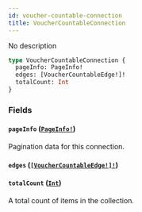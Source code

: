 ```yaml
---
id: voucher-countable-connection
title: VoucherCountableConnection
---
```


No description

```graphql
type VoucherCountableConnection {
  pageInfo: PageInfo!
  edges: [VoucherCountableEdge!]!
  totalCount: Int
}
```

### Fields

#### `pageInfo` ([`PageInfo!`](/developer/api-reference/objects/page-info))

Pagination data for this connection.

#### `edges` ([`[VoucherCountableEdge!]!`](/developer/api-reference/objects/voucher-countable-edge))

#### `totalCount` ([`Int`](/developer/api-reference/scalars/int))

A total count of items in the collection.

